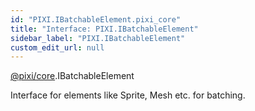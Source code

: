 ```yaml
---
id: "PIXI.IBatchableElement.pixi_core"
title: "Interface: PIXI.IBatchableElement"
sidebar_label: "PIXI.IBatchableElement"
custom_edit_url: null
---
```



<div class="package-name">

[@pixi/core](../modules/pixi_core).IBatchableElement

</div>


Interface for elements like Sprite, Mesh etc. for batching.



        








  